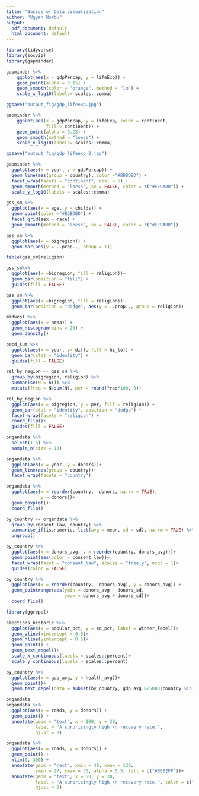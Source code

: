 ```yaml
---
title: "Basics of Data visualization"
author: "Ugyen Norbu"
output:
  pdf_document: default
  html_document: default
---
```


```r
library(tidyverse)
library(socviz)
library(gapminder)

gapminder %>% 
    ggplot(aes(x = gdpPercap, y = lifeExp)) +
    geom_point(alpha = 0.15) +
    geom_smooth(color = "orange", method = "lm") +
    scale_x_log10(labels= scales::comma)

ggsave("output_fig/gdp_lifeexp.jpg")
```


```r
gapminder %>% 
    ggplot(aes(x = gdpPercap, y = lifeExp, color = continent,
               fill = continent)) +
    geom_point(alpha = 0.25) +
    geom_smooth(method = "loess") +
    scale_x_log10(labels= scales::comma)

ggsave("output_fig/gdp_lifeexp_2.jpg")

gapminder %>% 
  ggplot(aes(x = year, y = gdpPercap)) +
  geom_line(aes(group = country), color ="#BDBDBD") +
  facet_wrap(facets = "continent", ncol = 5) +
  geom_smooth(method = "loess", se = FALSE, color = c("#EE9A00")) +
  scale_y_log10(labels = scales::comma)
```
```r
gss_sm %>% 
  ggplot(aes(x = age, y = childs)) +
  geom_point(color ="#BDBDBD") +
  facet_grid(sex ~ race) +
  geom_smooth(method = "loess", se = FALSE, color = c("#EE9A00"))
```

```r
gss_sm %>% 
  ggplot(aes(x = bigregion)) +
  geom_bar(aes(y = ..prop.., group = 1))
```
```r
table(gss_sm$religion)

gss_sm%>% 
  ggplot(aes(x =bigregion, fill = religion))+
  geom_bar(position = "fill") +
  guides(fill = FALSE)
```
```r
gss_sm %>%
  ggplot(aes(x =bigregion, fill = religion))+
  geom_bar(position = "dodge", aes(y = ..prop.., group = religion))
```
```r
midwest %>% 
  ggplot(aes(x = area)) +
  geom_histogram(bins = 20) +
  geom_density()
```
```r
oecd_sum %>% 
  ggplot(aes(x = year, y= diff, fill = hi_lo)) +
  geom_bar(stat = "identity") +
  guides(fill = FALSE)
```

```r
rel_by_region <- gss_sm %>% 
  group_by(bigregion, religion) %>% 
  summarise(N = n()) %>% 
  mutate(freq = N/sum(N), per = round(freq*100, 0))
```

```r
rel_by_region %>% 
  ggplot(aes(x = bigregion, y = per, fill = religion)) +
  geom_bar(stat = "identity", position = "dodge") +
  facet_wrap(facets = "religion") +
  coord_flip()+
  guides(fill = FALSE)
```
```r
organdata %>% 
  select(1:6) %>% 
  sample_n(size = 10)

organdata %>% 
  ggplot(aes(x = year, y = donors))+
  geom_line(aes(group = country))+
  facet_wrap(facets = "country")

```

```r
organdata %>% 
  ggplot(aes(x = reorder(country, -donors, na.rm = TRUE),
             y = donors))+
  geom_boxplot()+
  coord_flip()
```
```r
by_country <- organdata %>% 
  group_by(consent_law, country) %>% 
  summarise_if(is.numeric, list(avg = mean, sd = sd), na.rm = TRUE) %>%
  ungroup()

by_country %>% 
  ggplot(aes(x = donors_avg, y = reorder(country, donors_avg)))+
  geom_point(aes(color = consent_law))+
  facet_wrap(facet = "consent_law", scales = "free_y", ncol = 1)+
  guides(color = FALSE)
```
```r
by_country %>% 
  ggplot(aes(x = reorder(country, -donors_avg), y = donors_avg)) +
  geom_pointrange(aes(ymin = donors_avg - donors_sd, 
                      ymax = donors_avg + donors_sd))+
  coord_flip()
```
```r
library(ggrepel)

elections_historic %>% 
  ggplot(aes(x = popular_pct, y = ec_pct, label = winner_label))+
  geom_vline(xintercept = 0.5)+
  geom_hline(yintercept = 0.5)+
  geom_point() +
  geom_text_repel()+
  scale_x_continuous(labels = scales::percent)+
  scale_y_continuous(labels = scales::percent)
```
```r
by_country %>% 
  ggplot(aes(x = gdp_avg, y = health_avg))+
  geom_point()+
  geom_text_repel(data = subset(by_country, gdp_avg >25000|country %in% ("Belgium")), aes(label = country))
```

```r
organdata
organdata %>% 
  ggplot(aes(x = roads, y = donors)) +
  geom_point() +
  annotate(geom = "text", x = 100, y = 30,
           label = "A surprisingly high \n recovery rate.", 
           hjust = 0)
```
```r
organdata %>% 
  ggplot(aes(x = roads, y = donors)) +
  geom_point() +
  xlim(0, 300) +
  annotate(geom = "rect", xmin = 40, xmax = 130,
           ymin = 27, ymax = 33, alpha = 0.5, fill = c("#B0E2FF"))+
  annotate(geom = "text", x = 50, y = 30,
           label = "A surprisingly high \n recovery rate.", color = c("#1874CD"),
           hjust = 0)
```
```r

```

